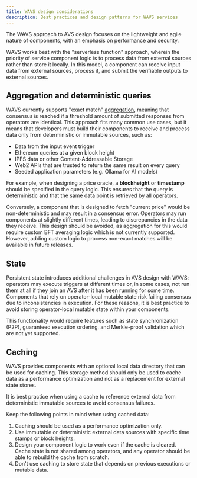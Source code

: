 ```yaml
---
title: WAVS design considerations
description: Best practices and design patterns for WAVS services
---
```


The WAVS approach to AVS design focuses on the lightweight and agile nature of components, with an emphasis on performance and security.

WAVS works best with the "serverless function" approach, wherein the priority of service component logic is to process data from external sources rather than store it locally. In this model, a component can receive input data from external sources, process it, and submit the verifiable outputs to external sources.

## Aggregation and deterministic queries

WAVS currently supports "exact match" [aggregation](./handbook/submission#aggregator), meaning that consensus is reached if a threshold amount of submitted responses from operators are identical. This approach fits many common use cases, but it means that developers must build their components to receive and process data only from deterministic or immutable sources, such as:

- Data from the input event trigger
- Ethereum queries at a given block height
- IPFS data or other Content-Addressable Storage
- Web2 APIs that are trusted to return the same result on every query
- Seeded application parameters (e.g. Ollama for AI models)

For example, when designing a price oracle, a **blockheight** or **timestamp** should be specified in the query logic. This ensures that the query is deterministic and that the same data point is retrieved by all operators.

Conversely, a component that is designed to fetch "current price" would be non-deterministic and may result in a consensus error. Operators may run components at slightly different times, leading to discrepancies in the data they receive. This design should be avoided, as aggregation for this would require custom BFT averaging logic which is not currently supported. However, adding custom logic to process non-exact matches will be available in future releases.

## State

Persistent state introduces additional challenges in AVS design with WAVS: operators may execute triggers at different times or, in some cases, not run them at all if they join an AVS after it has been running for some time. Components that rely on operator-local mutable state risk failing consensus due to inconsistencies in execution. For these reasons, it is best practice to avoid storing operator-local mutable state within your components.

This functionality would require features such as state synchronization (P2P), guaranteed execution ordering, and Merkle-proof validation which are not yet supported.

## Caching

WAVS provides components with an optional local data directory that can be used for caching. This storage method should only be used to cache data as a performance optimization and not as a replacement for external state stores.

It is best practice when using a cache to reference external data from deterministic immutable sources to avoid consensus failures.

Keep the following points in mind when using cached data:

1. Caching should be used as a performance optimization only.
2. Use immutable or deterministic external data sources with specific time stamps or block heights.
3. Design your component logic to work even if the cache is cleared. Cache state is not shared among operators, and any operator should be able to rebuild the cache from scratch.
4. Don't use caching to store state that depends on previous executions or mutable data.
